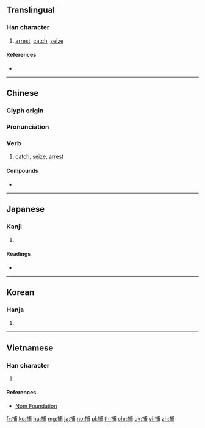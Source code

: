==Translingual==

===Han character===
{{Han char|rn=64|rad=手|as=07|sn=10|four=53027|canj=QIJB|ids=⿰扌甫}}

# [[arrest]], [[catch]], [[seize]]

====References====
* {{Han ref|kx=0434.090|dkj=12157|dj=0783.160|hdz=31878.050|uh=6355|ud=25429|bh=AEB7|bd=44727}}

----

==Chinese==
{{zh-forms}}

===Glyph origin===
{{Han etym}}

===Pronunciation===
{{zh-pron
|m=bǔ |ma=Zh-bu.ogg
|c=bou6
|h=pfs=
|md=
|mn=
|w=
|mc=y
|oc=y
|cat=v
}}

===Verb===
{{zh-verb}}

# [[catch]], [[seize]], [[arrest]]
#: {{zh-x|捕魚|catch fish}}

====Compounds====
* {{zh-l|捕手}}

----

==Japanese==

===Kanji===
{{ja-kanji|grade=c|rs=手07}}

# {{defn|lang=ja|sort=手07}}

====Readings====
* {{ja-readings|goon=[[ぶ]] (bu)|kanon=[[ほ]] (ho)|kun=[[とらえる]] (toraeru), [[とる]] (toru), [[つかまえる]] (tsukamaeru)}}

----

==Korean==

===Hanja===
{{ko-hanja|hangeul=포|eumhun=|rv=po|mr=p'o|y=pho}}

# {{defn|lang=ko|sort=手07}}

----

==Vietnamese==

===Han character===
{{vi-hantu|[[bõ]], [[bổ]], [[bủa]], [[bố]], [[buả]], [[bộ]]|rs=手07}}

# {{defn|lang=vi|sort=手07}}

====References====
* [http://nomfoundation.org/common/nom_details.php?codepoint=6355 Nom Foundation]

[[fr:捕]]
[[ko:捕]]
[[hu:捕]]
[[mg:捕]]
[[ja:捕]]
[[no:捕]]
[[pl:捕]]
[[th:捕]]
[[chr:捕]]
[[uk:捕]]
[[vi:捕]]
[[zh:捕]]